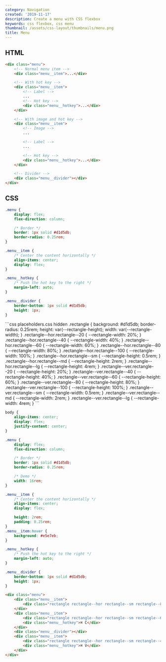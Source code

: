 ```yaml
---
category: Navigation
created: '2019-11-17'
description: Create a menu with CSS flexbox
keywords: css flexbox, css menu
thumbnail: /assets/css-layout/thumbnails/menu.png
title: Menu
---
```


## HTML

```html index.html
<div class="menu">
    <!-- Normal menu item -->
    <div class="menu__item">...</div>

    <!-- With hot key -->
    <div class="menu__item">
        <!-- Label -->
        ...
        <!-- Hot key -->
        <div class="menu__hotkey">...</div>
    </div>

    <!-- With image and hot key -->
    <div class="menu__item">
        <!-- Image -->
        ...

        <!-- Label -->
        ...

        <!-- Hot key -->
        <div class="menu__hotkey">...</div>
    </div>

    <!-- Divider -->
    <div class="menu__divider"></div>
</div>
```

## CSS

```css styles.css
.menu {
    display: flex;
    flex-direction: column;

    /* Border */
    border: 1px solid #d1d5db;
    border-radius: 0.25rem;
}

.menu__item {
    /* Center the content horizontally */
    align-items: center;
    display: flex;
}

.menu__hotkey {
    /* Push the hot key to the right */
    margin-left: auto;
}

.menu__divider {
    border-bottom: 1px solid #d1d5db;
    height: 1px;
}
```

<Playground>
```css placeholders.css hidden
.rectangle {
    background: #d1d5db;
    border-radius: 0.25rem;
    height: var(--rectangle-height);
    width: var(--rectangle-width);
}
.rectangle--hor.rectangle--20 {
    --rectangle-width: 20%;
}
.rectangle--hor.rectangle--40 {
    --rectangle-width: 40%;
}
.rectangle--hor.rectangle--60 {
    --rectangle-width: 60%;
}
.rectangle--hor.rectangle--80 {
    --rectangle-width: 80%;
}
.rectangle--hor.rectangle--100 {
    --rectangle-width: 100%;
}
.rectangle--hor.rectangle--sm {
    --rectangle-height: 0.5rem;
}
.rectangle--hor.rectangle--md {
    --rectangle-height: 2rem;
}
.rectangle--hor.rectangle--lg {
    --rectangle-height: 4rem;
}
.rectangle--ver.rectangle--20 {
    --rectangle-height: 20%;
}
.rectangle--ver.rectangle--40 {
    --rectangle-height: 40%;
}
.rectangle--ver.rectangle--60 {
    --rectangle-height: 60%;
}
.rectangle--ver.rectangle--80 {
    --rectangle-height: 80%;
}
.rectangle--ver.rectangle--100 {
    --rectangle-height: 100%;
}
.rectangle--ver.rectangle--sm {
    --rectangle-width: 0.5rem;
}
.rectangle--ver.rectangle--md {
    --rectangle-width: 2rem;
}
.rectangle--ver.rectangle--lg {
    --rectangle-width: 4rem;
}
```

```css styles.css hidden
body {
    align-items: center;
    display: flex;
    justify-content: center;
}

.menu {
    display: flex;
    flex-direction: column;

    /* Border */
    border: 1px solid #d1d5db;
    border-radius: 0.25rem;

    /* Demo */
    width: 16rem;
}

.menu__item {
    /* Center the content horizontally */
    align-items: center;
    display: flex;

    height: 2rem;
    padding: 0.25rem;
}
.menu__item:hover {
    background: #e5e7eb;
}

.menu__hotkey {
    /* Push the hot key to the right */
    margin-left: auto;
}

.menu__divider {
    border-bottom: 1px solid #d1d5db;
    height: 1px;
}
```

```html index.html hidden
<div class="menu">
    <div class="menu__item">
        <div class="rectangle rectangle--hor rectangle--sm rectangle--80"></div>
    </div>
    <div class="menu__item">
        <div class="rectangle rectangle--hor rectangle--sm rectangle--60"></div>
        <div class="menu__hotkey">⌘ C</div>
    </div>
    <div class="menu__divider"></div>
    <div class="menu__item">
        <div class="rectangle rectangle--hor rectangle--sm rectangle--40"></div>
        <div class="menu__hotkey">⌘ V</div>
    </div>
</div>
```
</Playground>
